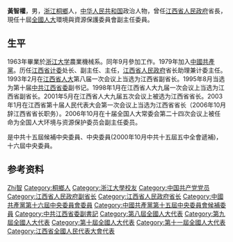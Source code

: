 '''黃智權'''{{BD|1942年|2月|catIdx=H}}，男，[[浙江|浙江]][[桐鄉|桐鄉]]人，[[中华人民共和国|中华人民共和国]]政治人物，曾任[[江西省人民政府|江西省人民政府]]省長，現任十屆[[全國人大|全國人大]]環境與資源保護委員會副主任委員。

== 生平 ==
1963年畢業於[[浙江大学|浙江大学]]農業機械系。同年9月參加工作。1979年加入[[中國共產黨|中國共產黨]]。历任[[江西省计委|江西省计委]]处长、副主任、主任，[[江西省人民政府|江西省人民政府]]省长助理兼计委主任。1993年2月在[[江西省人大|江西省人大]]第八届一次会议上当选为江西省副省长。1995年8月当选为第十届[[中共江西省委|中共江西省委]]副书记。1998年1月在江西省人大九届一次会议上当选为江西省副省长。2001年5月在江西省人大九届五次会议上被选为江西省省长。2003年1月在江西省第十届人民代表大会第一次会议上当选为江西省省长（2006年10月辞江西省省长职务）。2006年10月在十届全国人大常委会第二十四次会议上被任命为全国人大环境与资源保护委员会副主任委员。 

是中共十五屆候補中央委員、中央委員(2000年10月中共十五屆五中全會遞補)，十六屆中央委員。

== 参考资料 ==
{{reflist}}

{{start box}}
{{s-before|[[舒聖佑|舒聖佑]]}}
{{s-title|[[江西省人民政府|江西省人民政府]][[省长|省长]]}}
{{s-after|[[吴新雄|吴新雄]]}}
{{end box}}

{{中华人民共和国江西省地方领导人}}
{{江西行政长官}}

{{Authority control}}
{{DEFAULTSORT:Huang黃}}
[[Category:黃姓|Zhi智]]
[[Category:桐鄉人|Category:桐鄉人]]
[[Category:浙江大學校友|Category:浙江大學校友]]
[[Category:中国共产党党员|Category:中国共产党党员]]
[[Category:江西省人民政府副省长|Category:江西省人民政府副省长]]
[[Category:江西省人民政府省长|Category:江西省人民政府省长]]
[[Category:中國共產黨第十六屆中央委員會委員|Category:中國共產黨第十六屆中央委員會委員]]
[[Category:中國共產黨第十五屆中央委員會候補委員|Category:中國共產黨第十五屆中央委員會候補委員]]
[[Category:中共江西省委副書記|Category:中共江西省委副書記]]
[[Category:第八屆全國人大代表|Category:第八屆全國人大代表]]
[[Category:第九屆全國人大代表|Category:第九屆全國人大代表]]
[[Category:第十屆全國人大代表|Category:第十屆全國人大代表]]
[[Category:第十一屆全國人大代表|Category:第十一屆全國人大代表]]
[[Category:江西省全國人民代表大會代表|Category:江西省全國人民代表大會代表]]